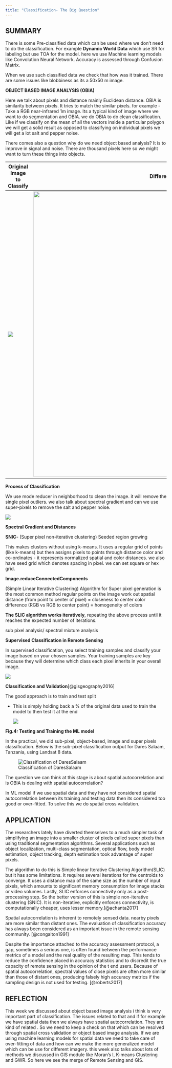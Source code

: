 ```yaml
---
title: "Classification- The Big Question"
---
```


## SUMMARY

There is some Pre-classified data which can be used where we don't need to do the classification. For example **Dynamic World Data** which use SR for labeling but use TOA for the model. here we use Machine learning models like Convolution Neural Network. Accuracy is assessed through Confusion Matrix.

When we use such classified data we check that how was it trained. There are some issues like blobbiness as its a 50x50 m image.

**OBJECT BASED IMAGE ANALYSIS (OBIA)**

Here we talk about pixels and distance mainly Euclidean distance. OBIA is similarity between pixels. It tries to match the similar pixels. for example - Take a RGB near-infrared 1m image. Its a typical kind of image where we want to do segmentation and OBIA. we do OBIA to do clean classification. Like if we classify on the mean of all the vectors inside a particular polygon we will get a solid result as opposed to classifying on individual pixels we will get a lot salt and pepper noise.

There comes also a question why do we need object based analysis? It is to improve in signal and noise. There are thousand pixels here so we might want to turn these things into objects.

| Original Image to Classify        | Different Crop Types                         | Per Pixel Classification                              |
|-------------------|------------------------|-----------------------------|
| ![](images/image-to-classify.png) | ![](images/diff-crops-type.png){width="889"} | ![](images/per-pixel-classification.png){width="889"} |

**Process of Classification**

We use mode reducer in neighborhood to clean the image. it will remove the single pixel outliers. we also talk about spectral gradient and can we use super-pixels to remove the salt and pepper noise.

![](images/Gradient-function.png)

**Spectral Gradient and Distances**

**SNIC**- (Super pixel non-iterative clustering) Seeded region growing

This makes clusters without using k-means. It uses a regular grid of points (like k-means) but then assigns pixels to points through distance color and co-ordinates - it represents normalized spatial and color distances. we also have seed grid which denotes spacing in pixel. we can set square or hex grid.

**Image.reduceConnectedComponents**

(Simple Linear Iterative Clustering) Algorithm for Super pixel generation is the most common method regular points on the image work out spatial distance (from point to center of pixel) = closeness to center color difference (RGB vs RGB to center point) = homogeneity of colors

**The SLIC algorithm works iteratively**, repeating the above process until it reaches the expected number of iterations.

sub pixel analysis/ spectral mixture analysis

**Supervised Classification in Remote Sensing**

In supervised classification, you select training samples and classify your image based on your chosen samples. Your training samples are key because they will determine which class each pixel inherits in your overall image.

![](images/sup-classification.png)

**Classification and Validation**[@gisgeography2016]

The good approach is to train and test split

-   This is simply holding back a % of the original data used to train the model to then test it at the end

    ![](images/Screenshot%202024-03-05%20105251.png)

**Fig.4: Testing and Training the ML model**

In the practical, we did sub-pixel, object-based, image and super pixels classification. Below is the sub-pixel classification output for Dares Salaam, Tanzania, using Landsat 8 data.

![Classification of DaresSalaam](images/Classification-wk8.png){fig-align="center"}

The question we can think at this stage is about spatial autocorrelation and is OBIA is dealing with spatial autocorrelation?

In ML model if we use spatial data and they have not considered spatial autocorrelation between its training and testing data then its considered too good or over-fitted. To solve this we do spatial cross validation.

## APPLICATION

The researchers lately have diverted themselves to a much simpler task of simplifying an image into a smaller cluster of pixels called super pixels than using traditional segmentation algorithms. Several applications such as object localization, multi-class segmentation, optical flow, body model estimation, object tracking, depth estimation took advantage of super pixels.

The algorithm to do this is Simple linear Iterative Clustering Algorithm(SLIC) but it has some limitations. It requires several iterations for the centroids to converge. It uses a distance map of the same size as the number of input pixels, which amounts to significant memory consumption for image stacks or video volumes. Lastly, SLIC enforces connectivity only as a post-processing step. So the better version of this is simple non-iterative clustering (SNIC). It is non-iterative, explicitly enforces connectivity, is computationally cheaper, uses lesser memory.[@achanta2017]

Spatial autocorrelation is inherent to remotely sensed data. nearby pixels are more similar than distant ones. The evaluation of classification accuracy has always been considered as an important issue in the remote sensing community. [@congalton1991]

Despite the importance attached to the accuracy assessment protocol, a gap, sometimes a serious one, is often found between the performance metrics of a model and the real quality of the resulting map. This tends to reduce the confidence placed in accuracy statistics and to discredit the true capacity of remote sensing in the opinion of the t end users. Because of spatial autocorrelation, spectral values of close pixels are often more similar than those of distant ones, producing falsely high accuracy metrics if the sampling design is not used for testing. [@roberts2017]

## REFLECTION

This week we discussed about object based image analysis i think is very important part of classification. The issues related to that and if for example we have spatial data then we always have spatial autocorrelation. They are kind of related . So we need to keep a check on that which can be resolved through spatial cross validation or object based image analysis. If we are using machine learning models for spatial data we need to take care of over-fitting of data and how can we make the more generalized model which can be use for different imagery. this week also talks about lots of methods we discussed in GIS module like Moran's I, K-means Clustering and GWR. So here we see the merge of Remote Sensing and GIS.
